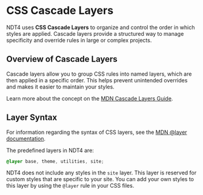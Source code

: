 
<Meta title="Foundation/CSS Layers" />

# CSS Cascade Layers

NDT4 uses **CSS Cascade Layers** to organize and control the order in which styles are applied. Cascade layers provide a structured way to manage specificity and override rules in large or complex projects.

## Overview of Cascade Layers

Cascade layers allow you to group CSS rules into named layers, which are then applied in a specific order. This helps prevent unintended overrides and makes it easier to maintain your styles.

Learn more about the concept on the [MDN Cascade Layers Guide](https://developer.mozilla.org/en-US/docs/Learn_web_development/Core/Styling_basics/Cascade_layers).

## Layer Syntax

For information regarding the syntax of CSS layers, see the [MDN @layer documentation](https://developer.mozilla.org/en-US/docs/Web/CSS/@layer).

The predefined layers in NDT4 are:

```css
@layer base, theme, utilities, site;
```

NDT4 does not include any styles in the `site` layer. This layer is reserved for custom styles that are specific to your site. You can add your own styles to this layer by using the `@layer` rule in your CSS files.